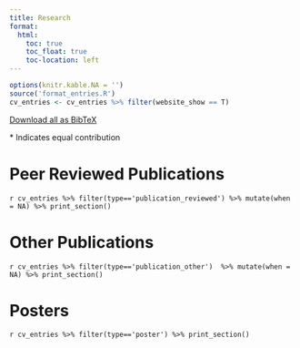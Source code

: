 ```yaml
---
title: Research
format:
  html:
    toc: true
    toc_float: true
    toc-location: left
---
```


```r
options(knitr.kable.NA = '')
source('format_entries.R')
cv_entries <- cv_entries %>% filter(website_show == T)
```
::: {.column-margin}
<a href="files/harrigan.bib" class="btn btn-secondary icon-link"><i class="fa-solid fa-download fa-sm"></i> Download all as BibTeX</a> 
:::

\* Indicates equal contribution 

# Peer Reviewed Publications

`r cv_entries %>% filter(type=='publication_reviewed') %>% mutate(when = NA) %>% print_section()`

# Other Publications

`r cv_entries %>% filter(type=='publication_other')  %>% mutate(when = NA) %>% print_section()`


# Posters

`r cv_entries %>% filter(type=='poster') %>% print_section()`
